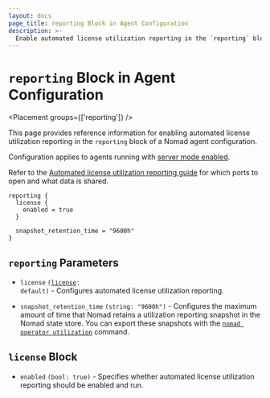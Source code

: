 ```yaml
---
layout: docs
page_title: reporting Block in Agent Configuration
description: >-
  Enable automated license utilization reporting in the `reporting` block of a Nomad agent configuration. Configuration applies to agents running Nomad Enterprise with server mode enabled.
---
```


# `reporting` Block in Agent Configuration

<Placement groups={['reporting']} />
<EnterpriseAlert product="nomad"/>

This page provides reference information for enabling automated license
utilization reporting in the `reporting` block of a Nomad agent configuration.

Configuration applies to agents running with [server mode
enabled][server_mode_enabled].

Refer to the [Automated license utilization reporting
guide][automated_license_utilization_reporting] for which ports to open and what
data is shared.

```hcl
reporting {
  license {
    enabled = true
  }

  snapshot_retention_time = "9600h"
}
```

## `reporting` Parameters

- `license` <code>([license](#license-block): default)</code> - Configures
  automated license utilization reporting.

- `snapshot_retention_time` `(string: "9600h")` - Configures the maximum amount
  of time that Nomad retains a utilization reporting snapshot in the Nomad
  state store. You can export these snapshots with the [`nomad operator
  utilization`][] command.

## `license` Block

- `enabled` `(bool: true)` - Specifies whether automated license utilization
  reporting should be enabled and run.

[server_mode_enabled]: /nomad/docs/configuration/server#enabled
[automated_license_utilization_reporting]: /nomad/docs/enterprise/license/utilization-reporting
[`nomad operator utilization`]: /nomad/commands/operator/utilization
